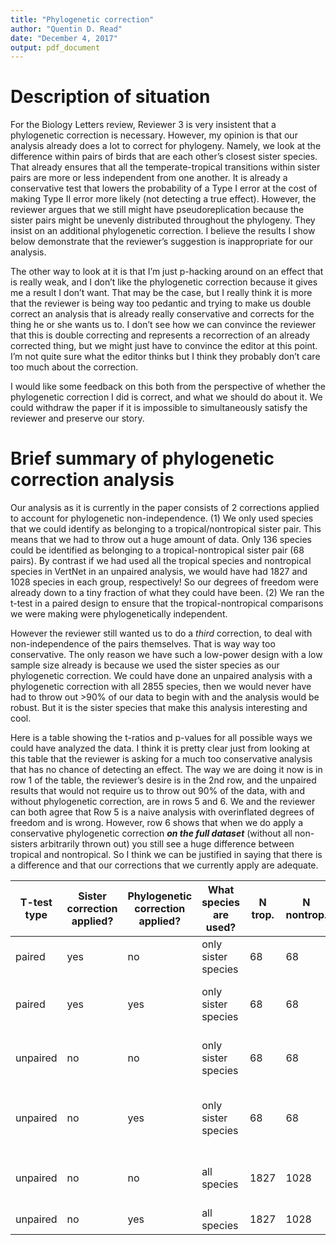 ```yaml
---
title: "Phylogenetic correction"
author: "Quentin D. Read"
date: "December 4, 2017"
output: pdf_document
---
```


# Description of situation

For the Biology Letters review, Reviewer 3 is very insistent that a phylogenetic correction is necessary. However, my opinion is that our analysis already does a lot to correct for phylogeny. Namely, we look at the difference within pairs of birds that are each other's closest sister species. That already ensures that all the temperate-tropical transitions within sister pairs are more or less independent from one another. It is already a conservative test that lowers the probability of a Type I error at the cost of making Type II error more likely (not detecting a true effect). However, the reviewer argues that we still might have pseudoreplication because the sister pairs might be unevenly distributed throughout the phylogeny. They insist on an additional phylogenetic correction. I believe the results I show below demonstrate that the reviewer's suggestion is inappropriate for our analysis.

The other way to look at it is that I'm just p-hacking around on an effect that is really weak, and I don't like the phylogenetic correction because it gives me a result I don't want. That may be the case, but I really think it is more that the reviewer is being way too pedantic and trying to make us double correct an analysis that is already really conservative and corrects for the thing he or she wants us to. I don't see how we can convince the reviewer that this is double correcting and represents a recorrection of an already corrected thing, but we might just have to convince the editor at this point. I'm not quite sure what the editor thinks but I think they probably don't care too much about the correction.

I would like some feedback on this both from the perspective of whether the phylogenetic correction I did is correct, and what we should do about it. We could withdraw the paper if it is impossible to simultaneously satisfy the reviewer and preserve our story.

# Brief summary of phylogenetic correction analysis

Our analysis as it is currently in the paper consists of 2 corrections applied to account for phylogenetic non-independence. (1) We only used species that we could identify as belonging to a tropical/nontropical sister pair. This means that we  had to throw out a huge amount of data. Only 136 species could be identified as belonging to a tropical-nontropical sister pair (68 pairs). By contrast if we had used all the tropical species and nontropical species in VertNet in an unpaired analysis, we would have had 1827 and 1028 species in each group, respectively! So our degrees of freedom were already down to a tiny fraction of what they could have been. (2) We ran the t-test in a paired design to ensure that the tropical-nontropical comparisons we were making were phylogenetically independent.

However the reviewer still wanted us to do a *third* correction, to deal with non-independence of the pairs themselves. That is way way too conservative. The only reason we have such a low-power design with a low sample size already is because we used the sister species as our phylogenetic correction. We could have done an unpaired analysis with a phylogenetic correction with all 2855 species, then we would never have had to throw out >90% of our data to begin with and the analysis would be robust. But it is the sister species that make this analysis interesting and cool. 

Here is a table showing the t-ratios and p-values for all possible ways we could have analyzed the data. I think it is pretty clear just from looking at this table that the reviewer is asking for a much too conservative analysis that has no chance of detecting an effect. The way we are doing it now is in row 1 of the table, the reviewer's desire is in the 2nd row, and the unpaired results that would not require us to throw out 90% of the data, with and without phylogenetic correction, are in rows 5 and 6. We and the reviewer can both agree that Row 5 is a naive analysis with overinflated degrees of freedom and is wrong. However, row 6 shows that when we do apply a conservative phylogenetic correction ***on the full dataset*** (without all non-sisters arbitrarily thrown out) you still see a huge difference between tropical and nontropical. So I think we can be justified in saying that there is a difference and that our corrections that we currently apply are adequate.

| T-test type | Sister correction applied? | Phylogenetic correction applied? | What species are used? | N trop. | N nontrop. | df   | t-value | p-value  | NOTE                                                  |
|---------------|----------------------------|----------------------------------|------------------------|------------|---------------|------|---------|----------|-------------------------------------------------------|
| paired        | yes                        | no                               | only sister species    | 68         | 68            | 67   | 2.437   | 0.009    | * what is currently in the paper                      |
| paired        | yes                        | yes                              | only sister species    | 68         | 68            |      | 0.287   | 0.775    | * what the reviewer (unrealistically) wants           |
| unpaired      | no                         | no                               | only sister species    | 68         | 68            | 132  | 1.807   | 0.037    | * very naïve method with small sample size            |
| unpaired      | no                         | yes                              | only sister species    | 68         | 68            |      | 1.588   | 0.115    | * another single type of correction applied, not both |
| unpaired      | no                         | no                               | all species            | 1827       | 1028          | 2187 | 8.332   | 2.00E-16 | * very naïve method with large sample size            |
| unpaired      | no                         | yes                              | all species            | 1827       | 1028          |      | 6.284   | 3.80E-10 | * here, the PIC is appropriate!                       |